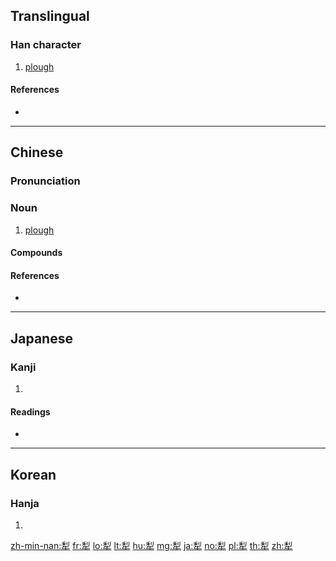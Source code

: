 {{character info/new}}
{{also|犂}}
==Translingual==

===Han character===
{{Han char|rn=93|rad=牛|as=07|sn=11|four=22500|canj=HNHQ}}

# [[plough]]

====References====
* {{Han ref|kx=0701.170|dkj=20037|dj=1114.220|hdz=31811.010|uh=7281|ud=29313|bh=B270|bd=45680}}

----

==Chinese==
{{zh-forms}}

===Pronunciation===
{{zh-pron
|m=lí
|m-s=ni2
|c=lai4
|h=pfs=lài
|md=
|mn=lê/lôe
|w=
|mc=y
|oc=y
|cat=n
}}

===Noun===
{{zh-noun}}

# [[plough]]

====Compounds====
{{zh-der|伊犁河|伊犁馬|伊犁|伊犁條約|套犁|伊犁縱谷|拽耙扶犁|犁轎|拽欛扶犁|犁然|祝犁|犁牛之子|爬犁|牛犁|扒犁|掃穴犁庭|犁鏵大鼓|犁鏵|犁舌獄|犁田|犁庭掃閭|犁庭|犁地|犁庭掃穴|火犁|泥犁|馬拉犁|耬犁|耕犁|鋤犁}}

====References====
* {{thcwd|7596}}

----

==Japanese==

===Kanji===
{{ja-kanji|grade=|rs=牛07}}

# {{defn|lang=ja|sort=牛07}}

====Readings====
* {{ja-readings|on=[[り]] (ri), [[れい]] (rei)|kun=[[すき]] (suki)}}

----

==Korean==

===Hanja===
{{ko-hanja|hangeul=[[리]]>[[이]]|eumhun=|rv=ri>i|mr=ri>i|y=li>i}}

# {{defn|lang=ko|sort=牛07}}

[[zh-min-nan:犁]]
[[fr:犁]]
[[lo:犁]]
[[lt:犁]]
[[hu:犁]]
[[mg:犁]]
[[ja:犁]]
[[no:犁]]
[[pl:犁]]
[[th:犁]]
[[zh:犁]]